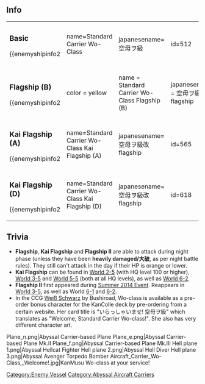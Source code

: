 ==Info==
{|
| valign="top" |
===Basic===
{{enemyshipinfo2
| name=Standard Carrier Wo-Class
| japanesename=空母ヲ級
| id=512
| image=[[File:Wo_n.png|x286px]]
| color=gray
| type=Aircraft Carrier
| class=Abyssal
| hp=85
| firepower=0
| armor=40
| torpedo=0
| evasion=3
| AA=30
| aircraft=81
| speed=Fast
| LOS=40
| ASW=0
| range=N/A
| luck=1
| slot=3
| time=''unbuildable''
| slot1=[[List_of_equipment_used_by_the_enemy|Abyssal Fighter]]
| slot2=[[List_of_equipment_used_by_the_enemy|Abyssal Dive Bomber]]
| slot3=[[List_of_equipment_used_by_the_enemy|Abyssal Torpedo Bomber]]
| slot4=-Locked-
| space1=27
| space2=27
| space3=27
| space4=-}}
| style="width: 50px;" |
| valign="top" |
===Elite===
{{enemyshipinfo2
| name=Standard Carrier Wo-Class Elite
| japanesename=空母ヲ級 elite
| id=525
| image=[[File:Wo_e.png|x286px]]
| color=red
| type=Aircraft Carrier
| class=Abyssal
| hp=88
| firepower=0
| armor=55
| torpedo=0
| evasion=12
| AA=40
| aircraft=90
| speed=Fast
| LOS=50
| ASW=0
| range=N/A
| luck=10
| slot=3
| time=''unbuildable''
| slot1=[[List_of_equipment_used_by_the_enemy|Abyssal Fighter Mk.II]]
| slot2=[[List_of_equipment_used_by_the_enemy|Abyssal Torpedo Bomber Mk.II]]
| slot3=[[List_of_equipment_used_by_the_enemy|Abyssal Dive Bomber Mk.II]]
| slot4=-Locked-
| space1=30
| space2=30
| space3=30
| space4=-}}
| style="width: 50px;" |
| valign="top" |
===Flagship (A)===
{{enemyshipinfo2
| name=Standard Carrier Wo-Class Flagship (A)
| japanesename=空母ヲ級 flagship
| id=528
| image=[[File:Wo_f.png|x286px]]
| color=yellow
| type=Aircraft Carrier
| class=Abyssal
| hp=96
| firepower=25
| armor=80
| torpedo=0
| evasion=45
| AA=50
| aircraft=96
| speed=Fast
| LOS=50
| ASW=0
| range=N/A
| luck=20
| slot=3
| time=''unbuildable''
| slot1=[[List_of_equipment_used_by_the_enemy|Abyssal Fighter Mk.II]]
| slot2=[[List_of_equipment_used_by_the_enemy|Abyssal Torpedo Bomber Mk.II]]
| slot3=[[List_of_equipment_used_by_the_enemy|Abyssal Dive Bomber Mk.II]]
| slot4=-Locked-
| space1=32
| space2=32
| space3=32
| space4=-}}
|-
| valign="top" |
===Flagship (B)===
{{enemyshipinfo2
|color = yellow
|name = Standard Carrier Wo-Class Flagship (B)
|japanesename = 空母ヲ級 flagship
|image = [[File:579.png|x286px]]
|id = 579 
|class = Abyssal
|type = Aircraft Carrier 
|hp = 96 
|firepower = 25
|armor = 80
|torpedo = 0
|evasion = 45
|AA = 50
|aircraft = 96 
|ASW = 0
|LOS = 50
|luck = 30
|time = Unbuildable
|speed = Fast 
|range = N/A 
|slot = 3 
|slot1=[[List_of_equipment_used_by_the_enemy|Abyssal Hellcat Fighter]]
|slot2=[[List_of_equipment_used_by_the_enemy|Abyssal Hell Diver]]
|slot3=[[List_of_equipment_used_by_the_enemy|Abyssal Avenger Torpedo bomber]]
|slot4=[[List_of_equipment_used_by_the_enemy|Abyssal Avenger Torpedo bomber]]
|space1=32 
|space2=32 
|space3=27 
|space4=5 }}
| style="width: 50px;" |
| valign="top" |
===Flagship (C)===
{{enemyshipinfo2
|color = yellow
|name = Standard Carrier Wo-Class Flagship (C)
|japanesename = 空母ヲ級 flagship
|image = [[File:579.png|x286px]]
|id = 614
|class = Abyssal
|type = Aircraft Carrier 
|hp = ? 
|firepower = ?
|armor = ?
|torpedo = 0
|evasion = ?
|AA = ?
|aircraft = ? 
|ASW = 0
|LOS = ?
|luck = ?
|time = Unbuildable
|speed = Fast 
|range = N/A 
|slot = ?
|slot1=?
|slot2=?
|slot3=?
|slot4=?
|space1=?
|space2=?
|space3=?
|space4=? }}
| style="width: 50px;" |
| valign="top" |
===Flagship (D)===
{{enemyshipinfo2
|color = yellow
|name = Standard Carrier Wo-Class Flagship (D)
|japanesename = 空母ヲ級 flagship
|image = [[File:579.png|x286px]]
|id = 615
|class = Abyssal
|type = Aircraft Carrier 
|hp = ? 
|firepower = ?
|armor = ?
|torpedo = 0
|evasion = ?
|AA = ?
|aircraft = ? 
|ASW = 0
|LOS = ?
|luck = ?
|time = Unbuildable
|speed = Fast 
|range = N/A 
|slot = ?
|slot1=?
|slot2=?
|slot3=?
|slot4=?
|space1=?
|space2=?
|space3=?
|space4=? }}
| style="width: 50px;" |
|-
| valign="top" |
===Kai Flagship (A)===
{{enemyshipinfo2
| name=Standard Carrier Wo-Class Kai Flagship (A)
| japanesename=空母ヲ級改 flagship
| id=565
| image=[[File:Wo_fk.png|x286px]]
| color=yellow
| type=Aircraft Carrier
| class=Abyssal
| hp=160
| firepower=40
| armor=120
| torpedo=0
| evasion=50
| AA=90
| aircraft=144
| speed=Fast
| LOS=60
| ASW=0
| range=N/A
| luck=30
| slot=4
| time=''unbuildable''
| slot1=[[List_of_equipment_used_by_the_enemy|Abyssal Fighter Mk.III]]
| slot2=[[List_of_equipment_used_by_the_enemy|Abyssal Dive Bomber Mk.II]]
| slot3=[[List_of_equipment_used_by_the_enemy|Abyssal Torpedo Bomber Mk.III]]
| slot4=[[List_of_equipment_used_by_the_enemy|Abyssal Torpedo Bomber Mk.III]]
| space1=36
| space2=36
| space3=36
| space4=36}}
| style="width: 50px;" |
| valign="top" |
===Kai Flagship (B)===
{{enemyshipinfo2
| name=Standard Carrier Wo-Class Kai Flagship (B)
| japanesename=空母ヲ級改 flagship
| id=616
| image=[[File:Wo_fk.png|x286px]]
| color=yellow
| type=Aircraft Carrier
| class=Abyssal
| hp=?
| firepower=?
| armor=?
| torpedo=0
| evasion=?
| AA=?
| aircraft=?
| speed=Fast
| LOS=?
| ASW=0
| range=N/A
| luck=?
| slot=4
| time=''unbuildable''
| slot1=?
| slot2=?
| slot3=?
| slot4=?
| space1=?
| space2=?
| space3=?
| space4=?}}
| style="width: 50px;" |
| valign="top" |
===Kai Flagship (C)===
{{enemyshipinfo2
| name=Standard Carrier Wo-Class Kai Flagship (C)
| japanesename=空母ヲ級改 flagship
| id=617
| image=[[File:Wo_fk.png|x286px]]
| color=yellow
| type=Aircraft Carrier
| class=Abyssal
| hp=?
| firepower=?
| armor=?
| torpedo=0
| evasion=?
| AA=?
| aircraft=?
| speed=Fast
| LOS=?
| ASW=0
| range=N/A
| luck=?
| slot=4
| time=''unbuildable''
| slot1=?
| slot2=?
| slot3=?
| slot4=?
| space1=?
| space2=?
| space3=?
| space4=?}}
| style="width: 50px;" |
|-
| valign="top" |
===Kai Flagship (D)===
{{enemyshipinfo2
| name=Standard Carrier Wo-Class Kai Flagship (D)
| japanesename=空母ヲ級改 flagship
| id=618
| image=[[File:Wo_fk.png|x286px]]
| color=yellow
| type=Aircraft Carrier
| class=Abyssal
| hp=?
| firepower=?
| armor=?
| torpedo=0
| evasion=?
| AA=?
| aircraft=?
| speed=Fast
| LOS=?
| ASW=0
| range=N/A
| luck=?
| slot=4
| time=''unbuildable''
| slot1=?
| slot2=?
| slot3=?
| slot4=?
| space1=?
| space2=?
| space3=?
| space4=?}}
| style="width: 50px;" |
| valign="top" |
===Kai Flagship (E)===
{{enemyshipinfo2
| name=Standard Carrier Wo-Class Kai Flagship (E)
| japanesename=空母ヲ級改 flagship
| id=714
| image=[[File:Wo_fk.png|x286px]]
| color=yellow
| type=Aircraft Carrier
| class=Abyssal
| hp=?
| firepower=?
| armor=?
| torpedo=0
| evasion=?
| AA=?
| aircraft=?
| speed=Fast
| LOS=?
| ASW=0
| range=N/A
| luck=?
| slot=4
| time=''unbuildable''
| slot1=?
| slot2=?
| slot3=?
| slot4=?
| space1=?
| space2=?
| space3=?
| space4=?}}
| style="width: 50px;" |
| valign="top" |
===Kai Flagship (F)===
{{enemyshipinfo2
| name=Standard Carrier Wo-Class Kai Flagship (F)
| japanesename=空母ヲ級改 flagship
| id=715
| image=[[File:Wo_fk.png|x286px]]
| color=yellow
| type=Aircraft Carrier
| class=Abyssal
| hp=?
| firepower=?
| armor=?
| torpedo=0
| evasion=?
| AA=?
| aircraft=?
| speed=Fast
| LOS=?
| ASW=0
| range=N/A
| luck=?
| slot=4
| time=''unbuildable''
| slot1=?
| slot2=?
| slot3=?
| slot4=?
| space1=?
| space2=?
| space3=?
| space4=?}}
|}

==Trivia==
* '''Flagship''', '''Kai Flagship''' and '''Flagship II''' are able to attack during night phase (unless they have been '''heavily damaged/大破''', as per night battle rules). They still can't attack in the day if their HP is orange or lower.
* '''Kai Flagship''' can be found in [[World_2#2-5|World 2-5]] (with HQ level 100 or higher), [[World 3#3-5|World 3-5]] and [[World 5#5-5|World 5-5]] (both at all HQ levels), as well as [[World 6#6-2|World 6-2]].
* '''Flagship II''' first appeared during [[Summer 2014 Event]]. Reappears in [[World 3#3-5|World 3-5]], as well as World [[World 6#6-1|6-1]] and [[World 6#6-2|6-2]].
* In the CCG [http://en.wikipedia.org/wiki/Wei%C3%9F_Schwarz Weiß Schwarz] by Bushiroad, Wo-class is available as a pre-order bonus character for the KanColle deck by pre-ordering from a certain website. Her card title is "いらっしゃいませ! 空母ヲ級" which translates as "Welcome, Standard Carrier Wo-class!". She also has very different character art.

<gallery>
Plane_n.png|Abyssal Carrier-based Plane
Plane_e.png|Abyssal Carrier-based Plane Mk.II
Plane_f.png|Abyssal Carrier-based Plane Mk.III
Hell plane 1.png|Abyssal Hellcat Fighter
Hell plane 2.png|Abyssal Hell Diver
Hell plane 3.png|Abyssal Avenger Torpedo Bomber
Aircraft_Carrier_Wo-Class,_Welcome!.jpg|KanMusu Wo-class at your service!
</gallery>

{{Enemyshiplist}}
[[Category:Enemy Vessel]]
[[Category:Abyssal Aircraft Carriers]]